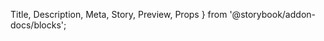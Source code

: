   Title,
  Description,
  Meta,
  Story,
  Preview,
  Props
} from '@storybook/addon-docs/blocks';

<Meta
  title="Atoms/Inputs/TextField"
  component={TextField}
  parameters={{}}
/>

<Title of={TextField} />

> _This component is categorized as an atom._

## Description
<Description of={TextField} />

## Stories

<Preview>
  <Story name='Default' height="100px">
    {{
      components: { TextField },
      template: `
        <TextField
          :id="idKnob"
          :name="nameKnob"
          :footless="footlessKnob"
          :placeholder="placeholderKnob"
          :disabled="disabled"
          :system-note="systemNoteKnob"
          :invalid="invalid"
          :opened="openedKnob"
          :staticPlaceholder="staticPlaceholderKnob"
          :max-length="maxLengthKnob > 0 ? maxLengthKnob : null"
          v-model="value"
          @input="inputHandler"
          @clear="clearHandler"
          :type="typeKnob"
        />
      `,
      props: {
        typeKnob: {
          type: Boolean | null,
          default: radios(
            'Input type',
            {
              Text: 'text',
              Search: 'search',
              Number: 'number',
              Email: 'email'
            },
            'text'
          )
        },
        idKnob: {
          type: String,
          default: text('ID', 'input-id')
        },
        nameKnob: {
          type: String,
          default: text('Name', 'input-name')
        },
        placeholderKnob: {
          type: String,
          default: text('Placeholder', 'Placeholder text')
        },
        maxLengthKnob: {
          type: Number | null,
          default: number('Max characters', 100)
        },
        systemNoteKnob: {
          type: String,
          default: text('System note', '')
        },
        stateKnob: {
          type: Boolean | null,
          default: radios(
            'State',
            { Normal: 'normal', Disabled: 'disabled', Invalid: 'invalid' },
            'normal'
          )
        },
        openedKnob: {
          type: Boolean,
          default: boolean('Opened', false)
        },
        footlessKnob: {
          type: Boolean,
          default: boolean('No footer', false)
        },
        staticPlaceholderKnob: {
          type: Boolean,
          default: boolean('Static placeholder', false)
        }
      },
      data() {
        return {
          value: ''
        };
      },
      computed: {
        invalid() {
          return this.stateKnob === 'invalid';
        },
        disabled() {
          return this.stateKnob === 'disabled';
        }
      },
      methods: {
        inputHandler: action('Input'),
        clearHandler() {
          this.value = '';
          action('Clear value')();
        }
      }
    }}
  </Story>
</Preview>


## I/O

<Props of={TextField} />
